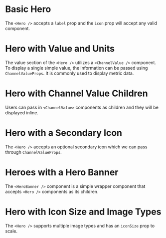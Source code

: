 
# Basic Hero

The `<Hero />` accepts a `label` prop and the `icon` prop will accept any valid component.

<BasicHero />

# Hero with Value and Units

The value section of the `<Hero />` utilizes a `<ChannelValue />` component.
To display a single simple value, the information can be passed using `ChannelValueProps`. It is commonly used to display metric data.

<HeroWithValueAndUnits />

# Hero with Channel Value Children

Users can pass in `<ChannelValue>` components as children and they will be displayed inline.

<HeroWithChannelValue />

# Hero with a Secondary Icon

The `<Hero />` accepts an optional secondary icon which we can pass through `ChannelValueProps`.

<HeroWithSecondaryIcon />

# Heroes with a Hero Banner

The `<HeroBanner />` component is a simple wrapper component that accepts `<Hero />` components as its children.

<HeroBanner />

# Hero with Icon Size and Image Types

The `<Hero />` supports multiple image types and has an `iconSize` prop to scale.

<HeroBannerWithIconSize />
